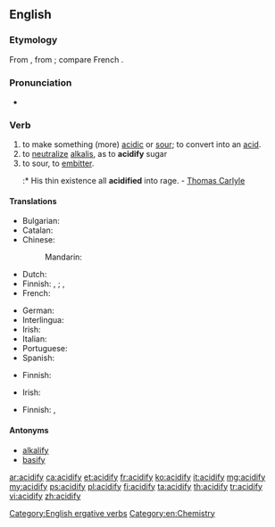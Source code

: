 ==English==

===Etymology===
From {{suffix|acid|fy}}, from {{etyl|la}} {{term|acidus||sour, acid|lang=la}}; compare French {{term|acidifier|lang=fr}}.

===Pronunciation===
* {{audio|En-us-acidify.ogg|Audio (US)}}

===Verb===
{{en-verb|acidif|i|ed}}

# to make something (more) [[acidic]] or [[sour]]; to convert into an [[acid]].
# to [[neutralize]] [[alkalis]], as to '''acidify''' sugar
# to sour, to [[embitter]].
#:* His thin existence all '''acidified''' into rage. - [[w:Thomas Carlyle|Thomas Carlyle]]

====Translations====
{{trans-top|to make something acidic}}
* Bulgarian: {{t-|bg|подкислявам}}
* Catalan: {{t+|ca|acidificar}}
* Chinese:
*: Mandarin: {{t-|cmn|酸化|tr=suānhuà|sc=Hani}}
* Dutch: {{t+|nl|verzuren}}
* Finnish: {{t-|fi|happamoittaa}}, {{t-|fi|happamoitua}}; {{t-|fi|hapottaa}}, {{t-|fi|hapottua}}
* French: {{t+|fr|acidifier}}
{{trans-mid}}
* German: {{t-|de|sich säuern}} {{qualifier|reflexive}}
* Interlingua: {{t-|ia|acidificar}}
* Irish: {{t-|ga|aigéadaigh}}
* Italian: {{t-|it|acidificare}}
* Portuguese: {{t+|pt|acidificar}}
* Spanish: {{t+|es|acidificar}}
{{trans-bottom}}

{{trans-top|to neutralize alkalis}}
* Finnish: {{t-|fi|hapottaa}}
{{trans-mid}}
* Irish: {{t-|ga|aigéadaigh}}
{{trans-bottom}}

{{trans-top|to embitter}}
* Finnish: {{t-|fi|katkeroittaa}}, {{t-|fi|katkeroitua}}
{{trans-mid}}
{{trans-bottom}}

====Antonyms====
{{sense|chemistry}}
* [[alkalify]]
* [[basify]]

[[Category:English ergative verbs]]
[[Category:en:Chemistry]]

[[ar:acidify]]
[[ca:acidify]]
[[et:acidify]]
[[fr:acidify]]
[[ko:acidify]]
[[it:acidify]]
[[mg:acidify]]
[[my:acidify]]
[[ps:acidify]]
[[pl:acidify]]
[[fi:acidify]]
[[ta:acidify]]
[[th:acidify]]
[[tr:acidify]]
[[vi:acidify]]
[[zh:acidify]]